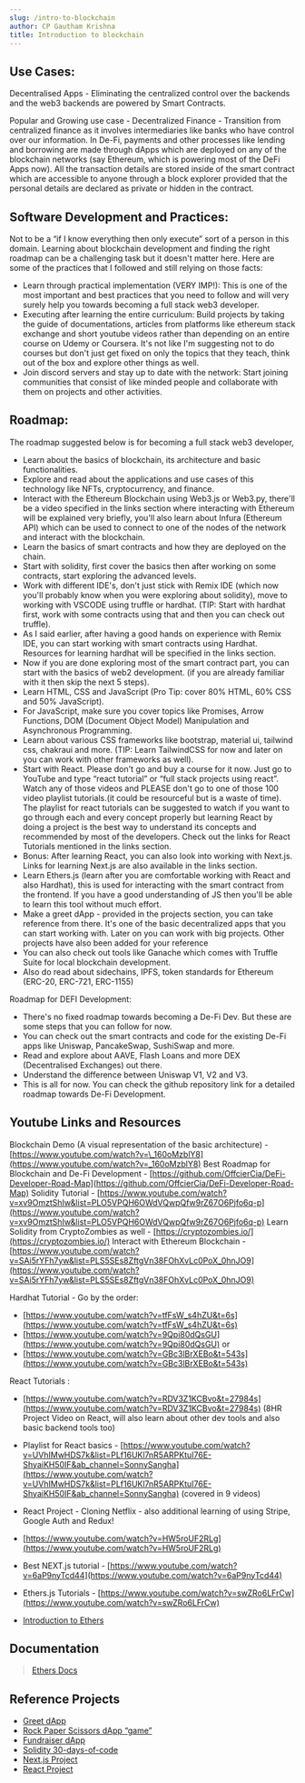 ```yaml
---
slug: /intro-to-blockchain
author: CP Gautham Krishna
title: Introduction to blockchain
---
```


## Use Cases:

Decentralised Apps - Eliminating the centralized control over the backends and the web3 backends are powered by Smart Contracts.

Popular and Growing use case - Decentralized Finance - Transition from centralized finance as it involves intermediaries like banks who have control over our information. In De-Fi, payments and other processes like lending and borrowing are made through dApps which are deployed on any of the blockchain networks (say Ethereum, which is powering most of the DeFi Apps now). All the transaction details are stored inside of the smart contract which are accessible to anyone through a block explorer provided that the personal details are declared as private or hidden in the contract.

## Software Development and Practices:

Not to be a “if I know everything then only execute” sort of a person in this domain. Learning about blockchain development and finding the right roadmap can be a challenging task but it doesn't matter here. Here are some of the practices that I followed and still relying on those facts:

- Learn through practical implementation (VERY IMP!): This is one of the most important and best practices that you need to follow and will very surely help you towards becoming a full stack web3 developer.
- Executing after learning the entire curriculum: Build projects by taking the guide of documentations, articles from platforms like ethereum stack exchange and short youtube videos rather than depending on an entire course on Udemy or Coursera. It's not like I'm suggesting not to do courses but don't just get fixed on only the topics that they teach, think out of the box and explore other things as well.
- Join discord servers and stay up to date with the network: Start joining communities that consist of like minded people and collaborate with them on projects and other activities.

## Roadmap:

The roadmap suggested below is for becoming a full stack web3 developer,

- Learn about the basics of blockchain, its architecture and basic functionalities.
- Explore and read about the applications and use cases of this technology like NFTs, cryptocurrency, and finance.
- Interact with the Ethereum Blockchain using Web3.js or Web3.py, there'll be a video specified in the links section where interacting with Ethereum will be explained very briefly, you'll also learn about Infura (Ethereum API) which can be used to connect to one of the nodes of the network and interact with the blockchain.
- Learn the basics of smart contracts and how they are deployed on the chain.
- Start with solidity, first cover the basics then after working on some contracts, start exploring the advanced levels.
- Work with different IDE's, don't just stick with Remix IDE (which now you'll probably know when you were exploring about solidity), move to working with VSCODE using truffle or hardhat. (TIP: Start with hardhat first, work with some contracts using that and then you can check out truffle).
- As I said earlier, after having a good hands on experience with Remix IDE, you can start working with smart contracts using Hardhat. Resources for learning hardhat will be specified in the links section.
- Now if you are done exploring most of the smart contract part, you can start with the basics of web2 development. (if you are already familiar with it then skip the next 5 steps).
- Learn HTML, CSS and JavaScript (Pro Tip: cover 80% HTML, 60% CSS and 50% JavaScript).
- For JavaScript, make sure you cover topics like Promises, Arrow Functions, DOM (Document Object Model) Manipulation and Asynchronous Programming.
- Learn about various CSS frameworks like bootstrap, material ui, tailwind css, chakraui and more. (TIP: Learn TailwindCSS for now and later on you can work with other frameworks as well).
- Start with React. Please don't go and buy a course for it now. Just go to YouTube and type “react tutorial” or “full stack projects using react”. Watch any of those videos and PLEASE don't go to one of those 100 video playlist tutorials.(it could be resourceful but is a waste of time). The playlist for react tutorials can be suggested to watch if you want to go through each and every concept properly but learning React by doing a project is the best way to understand its concepts and recommended by most of the developers. Check out the links for React Tutorials mentioned in the links section.
- Bonus: After learning React, you can also look into working with Next.js. Links for learning Next.js are also available in the links section.
- Learn Ethers.js (learn after you are comfortable working with React and also Hardhat), this is used for interacting with the smart contract from the frontend. If you have a good understanding of JS then you'll be able to learn this tool without much effort.
- Make a greet dApp - provided in the projects section, you can take reference from there. It's one of the basic decentralized apps that you can start working with. Later on you can work with big projects. Other projects have also been added for your reference
- You can also check out tools like Ganache which comes with Truffle Suite for local blockchain development.
- Also do read about sidechains, IPFS, token standards for Ethereum (ERC-20, ERC-721, ERC-1155)

Roadmap for DEFI Development:

- There's no fixed roadmap towards becoming a De-Fi Dev. But these are some steps that you can follow for now.
- You can check out the smart contracts and code for the existing De-Fi apps like Uniswap, PancakeSwap, SushiSwap and more.
- Read and explore about AAVE, Flash Loans and more DEX (Decentralised Exchanges) out there.
- Understand the difference between Uniswap V1, V2 and V3.
- This is all for now. You can check the github repository link for a detailed roadmap towards De-Fi Development.

## Youtube Links and Resources

Blockchain Demo (A visual representation of the basic architecture) - [https://www.youtube.com/watch?v=\_160oMzblY8](https://www.youtube.com/watch?v=_160oMzblY8)
Best Roadmap for Blockchain and De-Fi Development - [https://github.com/OffcierCia/DeFi-Developer-Road-Map](https://github.com/OffcierCia/DeFi-Developer-Road-Map)
Solidity Tutorial - [https://www.youtube.com/watch?v=xv9OmztShIw&list=PLO5VPQH6OWdVQwpQfw9rZ67O6Pjfo6q-p](https://www.youtube.com/watch?v=xv9OmztShIw&list=PLO5VPQH6OWdVQwpQfw9rZ67O6Pjfo6q-p)
Learn Solidity from CryptoZombies as well - [https://cryptozombies.io/](https://cryptozombies.io/)
Interact with Ethereum Blockchain - [https://www.youtube.com/watch?v=SAi5rYFh7yw&list=PLS5SEs8ZftgVn38FOhXvLc0PoX_0hnJO9](https://www.youtube.com/watch?v=SAi5rYFh7yw&list=PLS5SEs8ZftgVn38FOhXvLc0PoX_0hnJO9)

Hardhat Tutorial - Go by the order:

- [https://www.youtube.com/watch?v=tfFsW_s4hZU&t=6s](https://www.youtube.com/watch?v=tfFsW_s4hZU&t=6s)
- [https://www.youtube.com/watch?v=9Qpi80dQsGU](https://www.youtube.com/watch?v=9Qpi80dQsGU) or
- [https://www.youtube.com/watch?v=GBc3lBrXEBo&t=543s](https://www.youtube.com/watch?v=GBc3lBrXEBo&t=543s)

React Tutorials :

- [https://www.youtube.com/watch?v=RDV3Z1KCBvo&t=27984s](https://www.youtube.com/watch?v=RDV3Z1KCBvo&t=27984s) (8HR Project Video on React, will also learn about other dev tools and also basic backend tools too)

- Playlist for React basics - [https://www.youtube.com/watch?v=UVhIMwHDS7k&list=PLf16UKl7nR5ARPKtuI76E-ShyaiKH50IF&ab_channel=SonnySangha](https://www.youtube.com/watch?v=UVhIMwHDS7k&list=PLf16UKl7nR5ARPKtuI76E-ShyaiKH50IF&ab_channel=SonnySangha) (covered in 9 videos)

- React Project - Cloning Netflix - also additional learning of using Stripe, Google Auth and Redux!

- [https://www.youtube.com/watch?v=HW5roUF2RLg](https://www.youtube.com/watch?v=HW5roUF2RLg)

- Best NEXT.js tutorial - [https://www.youtube.com/watch?v=6aP9nyTcd44](https://www.youtube.com/watch?v=6aP9nyTcd44)

- Ethers.js Tutorials - [https://www.youtube.com/watch?v=swZRo6LFrCw](https://www.youtube.com/watch?v=swZRo6LFrCw)

- [Introduction to Ethers](https://www.youtube.com/watch?v=cqdAQK7WOlE)

## Documentation

> [Ethers Docs](https://docs.ethers.org/v5/)

## Reference Projects

- [Greet dApp ](https://github.com/gauthking/first-dApp-greet)
- [Rock Paper Scissors dApp “game”](https://github.com/gauthking/web3-rockpaperscissor-game)
- [Fundraiser dApp](https://github.com/gauthking/lumos-letsgo)
- [Solidity 30-days-of-code](https://github.com/gauthking/codedamn-solidity-30DOC)
- [Next.js Project](https://github.com/gauthking/publicAPIs-nextApp)
- [React Project](https://github.com/gauthking/Tinder-MERN)
